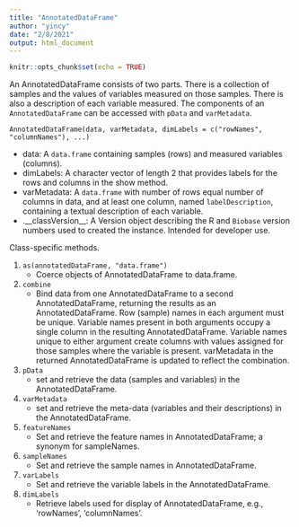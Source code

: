 ```yaml
---
title: "AnnotatedDataFrame"
author: "yincy"
date: "2/8/2021"
output: html_document
---
```


```r
knitr::opts_chunk$set(echo = TRUE)
```

An AnnotatedDataFrame consists of two parts. There is a collection of samples and the values of variables measured on those samples. There is also a description of each variable measured. The components of an `AnnotatedDataFrame` can be accessed with `pData` and `varMetadata`.  

```
AnnotatedDataFrame(data, varMetadata, dimLabels = c("rowNames", "columnNames"), ...)
```

- data: A `data.frame` containing samples (rows) and measured variables (columns).  
- dimLabels: A character vector of length 2 that provides labels for the rows and columns in the show method.  
- varMetadata: A `data.frame` with number of rows equal number of columns in data, and at least one column, named `labelDescription`, containing a textual description of each variable.  
- .__classVersion__: A Version object describing the R and `Biobase` version numbers used to created the instance. Intended for developer use.  


Class-specific methods.  

1. `as(annotatedDataFrame, "data.frame")`  
    + Coerce objects of AnnotatedDataFrame to data.frame.  
2. `combine`  
    + Bind data from one AnnotatedDataFrame to a second AnnotatedDataFrame, returning the results as an AnnotatedDataFrame. Row (sample) names in each argument must be unique. Variable names present in both arguments occupy a single column in the resulting AnnotatedDataFrame. Variable names unique to either argument create columns with values assigned for those samples where the variable is present. varMetadata in the returned AnnotatedDataFrame is updated to reflect the combination.  
3. `pData`  
    + set and retrieve the data (samples and variables) in the AnnotatedDataFrame.  
4. `varMetadata`  
    + set and retrieve the meta-data (variables and their descriptions) in the AnnotatedDataFrame.  
5. `featureNames`  
    + Set and retrieve the feature names in AnnotatedDataFrame; a synonym for sampleNames.  
6. `sampleNames`  
    + Set and retrieve the sample names in AnnotatedDataFrame.  
7. `varLabels`  
    + Set and retrieve the variable labels in the AnnotatedDataFrame.  
8. `dimLabels`  
    + Retrieve labels used for display of AnnotatedDataFrame, e.g., ‘rowNames’, ‘columnNames’.  



